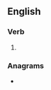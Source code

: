 ==English==

===Verb===
{{head|en|verb form}}

# {{present participle of|en|hance|nocat=1}}

===Anagrams===
* {{anagrams|en|a=acghinn|An-ch'ing|changin'}}
